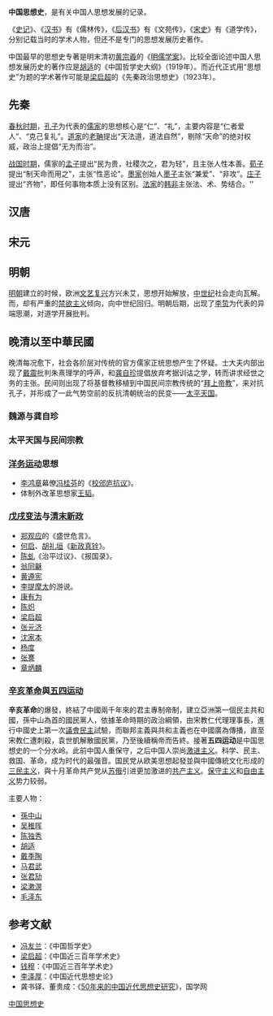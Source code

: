{{expand|time=2009-06-05T00:27:44+00:00}}
{{unreferenced|time=2013-12-27}}

'''中国思想史'''，是有关中国人思想发展的记录。

《[[史记|史记]]》、《[[汉书|汉书]]》有《儒林传》，《[[后汉书|后汉书]]》有《文苑传》，《[[宋史|宋史]]》有《道学传》，分别记载当时的学术人物，但还不是专门的思想发展历史著作。

中国最早的思想史专著是明末清初[[黄宗羲|黄宗羲]]的《[[明儒学案|明儒学案]]》。比较全面论述中国人思想发展历史的著作应是[[胡适|胡适]]的《中国哲学史大纲》（1919年）。而近代正式用“思想史”为题的学术著作可能是[[梁启超|梁启超]]的《先秦政治思想史》（1923年）。

{{fact|哲学史与思想史基本上相同，但是也略有不同之处。哲学哲学史侧重分析思想家的代表观点，而思想史则侧重国民思想的变化过程。}}
{{see also|中国哲学}}

==先秦==
{{see also|诸子百家|}}
[[春秋时期|春秋时期]]，[[孔子|孔子]]为代表的[[儒家|儒家]]的思想核心是“仁”、“礼”，主要内容是“仁者爱人”、“克己复礼”。[[道家|道家]]的[[老聃|老聃]]提出“天法道，道法自然”，剔除“天命”的绝对权威，政治上提倡“无为而治”。

[[戰國|战国时期]]，儒家的[[孟子|孟子]]提出“民为贵，社稷次之，君为轻”，且主张人性本善。[[荀子|荀子]]提出“制天命而用之”，主张“性恶论”。[[墨家|墨家]]创始人[[墨子|墨子]]主张“兼爱”、“非攻”。[[庄子|庄子]]提出“齐物”，即任何事物本质上没有区别。[[法家|法家]]的[[韩非|韩非]]主张法、术、势结合。''

==汉唐==
{{expand|time=2013-12-27}}
{{see also|独尊儒术}}

==宋元==
{{expand|time=2013-12-27}}
{{see also|程朱理学}}

==明朝==
[[明朝|明朝]]建立的时候，欧洲[[文艺复兴|文艺复兴]]方兴未艾，思想开始解放，[[中世纪|中世纪]]社会走向瓦解。而{{fact|明朝选定的官学——[[朱熹|朱熹]][[道学|道学]]}}，却有严重的[[禁欲主义|禁欲主义]]倾向，向中世纪回归。明朝后期，出现了[[李贽|李贽]]为代表的异端思潮，对道学开展批判。

==晚清以至中華民國==
晚清每况愈下，社会各阶层对传统的官方儒家正统思想产生了怀疑。士大夫内部出现了[[戴震|戴震]]批判朱熹理学的呼声，和[[龚自珍|龚自珍]]提倡放弃考据训诂之学，转而讲求经世之务的主张。民间则出现了将基督教移植到中国民间宗教传统的“[[拜上帝教|拜上帝教]]”，来对抗孔子，并形成了一此气势空前的反抗清朝统治的民变——[[太平天国|太平天国]]。

===魏源与龚自珍===
{{main|魏源|龚自珍}}

===太平天国与民间宗教===

===[[洋务运动|洋务运动]]思想===
*[[李鸿章|李鸿章]]幕僚[[冯桂芬|冯桂芬]]的《[[校邠庐抗议|校邠庐抗议]]》。
*体制外改革思想家[[王韬|王韬]]。

===[[戊戌变法|戊戌变法]]与[[清末新政|清末新政]]===
{{div col}}
*[[郑观应|郑观应]]的《盛世危言》。
*[[何启|何启]]、[[胡礼垣|胡礼垣]]《[[新政真铨|新政真铨]]》。
*[[陈虬|陈虬]]《治平过议》、《报国录》。
*[[翁同龢|翁同龢]]
*[[黄遵宪|黄遵宪]]
*[[李提摩太|李提摩太]]的游说。
*[[康有为|康有为]]
*[[陈炽|陈炽]]
*[[梁启超|梁启超]]
*[[张元济|张元济]]
*[[沈家本|沈家本]]
*[[杨度|杨度]]
*[[张謇|张謇]]
*[[章炳麟|章炳麟]]
{{div col end}}

===[[辛亥革命|辛亥革命]]與[[五四运动|五四运动]]===
'''辛亥革命'''的爆發，終結了中國兩千年來的君主專制帝制，建立亞洲第一個民主共和國，孫中山為首的國民黨人，依據革命時期的政治綱領，由宋教仁代理理事長，進行中國史上第一次[[議會民主|議會民主]]試驗，而聯邦主義與共和主義也在中國廣為傳播，直至宋教仁遭刺殺，袁世凱解散國民黨，乃至後續稱帝而告終。接著'''五四运动'''是中国思想史的一个分水岭。此前中国人重保守，之后中国人崇尚[[激进主义|激进主义]]。科学、民主、救国、革命，成为时代的最强音。国民党从欧美思想起發並與中國傳統文化形成的[[三民主义|三民主义]]，與十月革命共产党从[[苏俄|苏俄]]引进更加激进的[[共产主义|共产主义]]。[[保守主义|保守主义]]和[[自由主义|自由主义]]势力较弱。

主要人物：
{{div col}}
*[[孫中山|孫中山]]
*[[吴稚晖|吴稚晖]]
*[[陈独秀|陈独秀]]
*[[胡适|胡适]]
*[[戴季陶|戴季陶]]
*[[马君武|马君武]]
*[[张君劢|张君劢]]
*[[梁漱溟|梁漱溟]]
*[[毛泽东|毛泽东]]
{{div col end}}

== 参考文献 ==
{{Reflist}}
{{ReflistH}}
* [[冯友兰|冯友兰]]：《中国哲学史》
* [[梁启超|梁启超]]：《中国近三百年学术史》
* [[钱穆|钱穆]]：《中国近三百年学术史》
* [[李泽厚|李泽厚]]：《中国近代思想史论》
* 龚书铎、董贵成：《[https://web.archive.org/web/20080728233247/http://economy.guoxue.com/article.php/7177 50年来的中国近代思想史研究]》，国学网
{{ReflistF}}

[[Category:中国思想史|]]